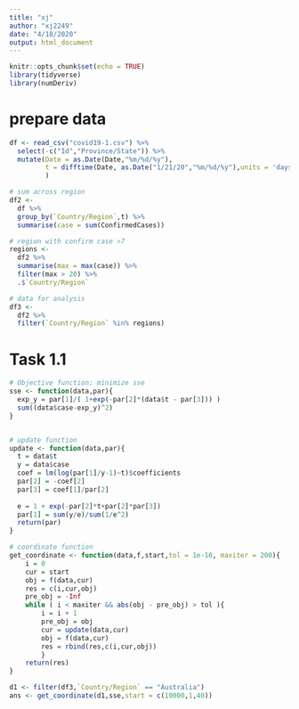 ```yaml
---
title: "xj"
author: "xj2249"
date: "4/18/2020"
output: html_document
---
```


```r
knitr::opts_chunk$set(echo = TRUE)
library(tidyverse)
library(numDeriv)
```

# prepare data
```r
df <- read_csv("covid19-1.csv") %>% 
  select(-c("Id","Province/State")) %>% 
  mutate(Date = as.Date(Date,"%m/%d/%y"),
         t = difftime(Date, as.Date("1/21/20","%m/%d/%y"),units = 'days') %>% as.numeric()
         )

# sum across region
df2 <-
  df %>% 
  group_by(`Country/Region`,t) %>% 
  summarise(case = sum(ConfirmedCases)) 

# region with confirm case >7
regions <-
  df2 %>% 
  summarise(max = max(case)) %>% 
  filter(max > 20) %>%
  .$`Country/Region`

# data for analysis
df3 <- 
  df2 %>% 
  filter(`Country/Region` %in% regions) 
```

# Task 1.1
```r
# Objective function; minimize sse
sse <- function(data,par){
  exp_y = par[1]/( 1+exp(-par[2]*(data$t - par[3])) )
  sum((data$case-exp_y)^2)
}


# update function
update <- function(data,par){
  t = data$t
  y = data$case
  coef = lm(log(par[1]/y-1)~t)$coefficients
  par[2] = -coef[2]
  par[3] = coef[1]/par[2]
  
  e = 1 + exp(-par[2]*t+par[2]*par[3])
  par[1] = sum(y/e)/sum(1/e^2)
  return(par)
}

# coordinate function
get_coordinate <- function(data,f,start,tol = 1e-10, maxiter = 200){
    i = 0 
    cur = start
    obj = f(data,cur)
    res = c(i,cur,obj)
    pre_obj = -Inf
    while ( i < maxiter && abs(obj - pre_obj) > tol ){ 
        i = i + 1
        pre_obj = obj
        cur = update(data,cur)
        obj = f(data,cur)
        res = rbind(res,c(i,cur,obj))
        }
    return(res)
}

d1 <- filter(df3,`Country/Region` == "Australia")
ans <- get_coordinate(d1,sse,start = c(10000,1,40))

```

